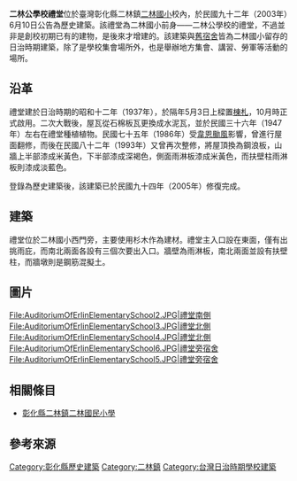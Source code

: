 {{tw monument
|name=二林公學校禮堂
|formername=
|image=AuditoriumOfErlinElementarySchool.JPG
|imagename=
|othername=
|formalname=
|level=歷史建築
|class= 禮堂
|time= {{flagicon|Empire of Japan}} 日本昭和13年（1938年）
|material= 
|location={{TWN}}[[彰化縣|彰化縣]][[二林鎮|二林鎮]]東和里<br/>斗苑路五段22號
|open=
|cost=
|website=
|reg_url= https://nchdb.boch.gov.tw/assets/overview/historicalBuilding/20030610000004
}}
'''二林公學校禮堂'''位於臺灣彰化縣二林鎮[[二林國小|二林國小]]校內，於民國九十二年（2003年）6月10日公告為歷史建築{{r|文}}。該禮堂為二林國小前身——二林公學校的禮堂，不過並非是創校初期已有的建物，是後來才增建的。該建築與[[二林公學校職員宿舍群|舊宿舍]]皆為二林國小留存的日治時期建築，除了是學校集會場所外，也是舉辦地方集會、講習、勞軍等活動的場所{{r|二}}。

== 沿革 ==
禮堂建於日治時期的昭和十二年（1937年），於隔年5月3日上樑置[[棟札|棟札]]，10月時正式啟用{{r|彰}}{{r|二}}。二次大戰後，屋瓦從石棉板瓦更換成水泥瓦，並於民國三十六年（1947年）左右在禮堂種植植物{{r|二}}。民國七十五年（1986年）受[[韋恩颱風|韋恩颱風]]影響，曾進行屋面翻修{{r|二}}，而後在民國八十二年（1993年）又曾再次整修，將屋頂換為鋼浪板{{r|彰}}，山牆上半部漆成米黃色，下半部漆成深褐色，側面雨淋板漆成米黃色，而扶壁柱雨淋板則漆成淡藍色{{r|二}}。

登錄為歷史建築後，該建築已於民國九十四年（2005年）修復完成{{r|彰}}。

== 建築 ==
禮堂位於二林國小西門旁，主要使用杉木作為建材{{r|二}}。禮堂主入口設在東面，僅有出挑雨庇，而南北兩面各設有三個次要出入口{{r|彰}}{{r|二}}。牆壁為雨淋板，南北兩面並設有扶壁柱，而牆墩則是鋼筋混擬土{{r|彰}}。

== 圖片 ==
<gallery>
File:AuditoriumOfErlinElementarySchool2.JPG|禮堂南側
File:AuditoriumOfErlinElementarySchool3.JPG|禮堂北側
File:AuditoriumOfErlinElementarySchool4.JPG|禮堂北側
File:AuditoriumOfErlinElementarySchool6.JPG|禮堂旁宿舍
File:AuditoriumOfErlinElementarySchool5.JPG|禮堂旁宿舍
</gallery>

== 相關條目 ==
* [[彰化縣二林鎮二林國民小學|彰化縣二林鎮二林國民小學]]

== 參考來源 ==
{{Commons cat|Auditorium Of Erlin Elementary School}}
{{reflist|refs=
<ref name="文">{{cite web |url=http://www.hach.gov.tw/hach/frontsite/cultureassets/caseBasicInfoAction.do?method=doViewCaseBasicInfo&caseId=NA09602000730&version=1&assetsClassifyId=1.2&menuId=310&siteId=101 |language=zh-tw |title=二林公學校禮堂 |publisher=行政院文化建設委員會文化資產總管理處籌備處 |accessdate=2011-10-30 }}{{dead link|date=2018年2月 |bot=InternetArchiveBot |fix-attempted=yes }}</ref>
<ref name="彰">{{cite book|author=陳仕賢 |title=《彰化縣古蹟與歷史建築導覽手冊》 |publisher=彰化縣文化局 |location=彰化縣彰化市 |isbn=978-986-00-7483-3 |pages=168、169頁 |date=2006年11月}}</ref>
<ref name="二">{{cite book|author=陳柏年建築師事務所 |title=《彰化縣歷史建築二林國小禮堂調查研究報告書》 |publisher=彰化縣文化局 |location=彰化縣彰化市 |isbn=986-00-0473-0 |pages=4-1－4-24 |date=2005年2月}}</ref>
}}
{{彰化縣文化資產}}

[[Category:彰化縣歷史建築|Category:彰化縣歷史建築]]
[[Category:二林鎮|Category:二林鎮]]
[[Category:台灣日治時期學校建築|Category:台灣日治時期學校建築]]